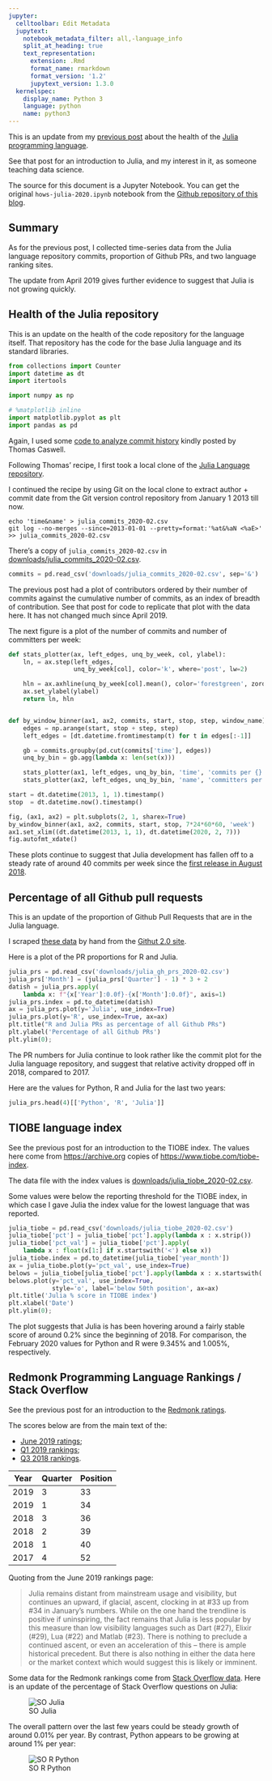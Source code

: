```yaml
---
jupyter:
  celltoolbar: Edit Metadata
  jupytext:
    notebook_metadata_filter: all,-language_info
    split_at_heading: true
    text_representation:
      extension: .Rmd
      format_name: rmarkdown
      format_version: '1.2'
      jupytext_version: 1.3.0
  kernelspec:
    display_name: Python 3
    language: python
    name: python3
---
```


This is an update from my [previous post]({filename}/hows-julia.ipynb) about
the health of the [Julia programming language](https://julialang.org).

See that post for an introduction to Julia, and my interest in it, as someone
teaching data science.


The source for this document is a Jupyter Notebook. You can get the original
`hows-julia-2020.ipynb` notebook from the [Github repository of this
blog](https://github.com/matthew-brett/asterisk-blog).

## Summary

As for the previous post, I collected time-series data from the Julia language
repository commits, proportion of Github PRs, and two language ranking sites.

The update from April 2019 gives further evidence to suggest that Julia is not
growing quickly.

## Health of the Julia repository

This is an update on the health of the code repository for the language itself.
That repository has the code for the base Julia language and its standard
libraries.

```python
from collections import Counter
import datetime as dt
import itertools

import numpy as np

# %matplotlib inline
import matplotlib.pyplot as plt
import pandas as pd
```

Again, I used some [code to analyze commit
history](https://gist.github.com/tacaswell/e95cb2d57ca3783ffc40) kindly posted
by Thomas Caswell.

Following Thomas' recipe, I first took a local clone of the [Julia Language repository](https://github.com/JuliaLang/julia).

I continued the recipe by using Git on the local clone to extract author + commit date from the Git version control repository from January 1 2013 till now.

```
echo 'time&name' > julia_commits_2020-02.csv
git log --no-merges --since=2013-01-01 --pretty=format:'%at&%aN <%aE>' >> julia_commits_2020-02.csv
```

There's a copy of `julia_commits_2020-02.csv` in
[downloads/julia_commits_2020-02.csv](../downloads/julia_commits_2020-02.csv).

```python
commits = pd.read_csv('downloads/julia_commits_2020-02.csv', sep='&')
```

The previous post had a plot of contributors ordered by their number of commits against the cumulative number of commits, as an index of breadth of contribution.  See that post for code to replicate that plot with the data here.  It has not changed much since April 2019.

The next figure is a plot of the number of commits and number of committers per week:

```python
def stats_plotter(ax, left_edges, unq_by_week, col, ylabel):
    ln, = ax.step(left_edges,
                  unq_by_week[col], color='k', where='post', lw=2)

    hln = ax.axhline(unq_by_week[col].mean(), color='forestgreen', zorder=0, lw=2)
    ax.set_ylabel(ylabel)
    return ln, hln


def by_window_binner(ax1, ax2, commits, start, stop, step, window_name):
    edges = np.arange(start, stop + step, step)
    left_edges = [dt.datetime.fromtimestamp(t) for t in edges[:-1]]

    gb = commits.groupby(pd.cut(commits['time'], edges))
    unq_by_bin = gb.agg(lambda x: len(set(x)))

    stats_plotter(ax1, left_edges, unq_by_bin, 'time', 'commits per {}'.format(window_name))
    stats_plotter(ax2, left_edges, unq_by_bin, 'name', 'committers per {}'.format(window_name))

start = dt.datetime(2013, 1, 1).timestamp()
stop  = dt.datetime.now().timestamp()

fig, (ax1, ax2) = plt.subplots(2, 1, sharex=True)
by_window_binner(ax1, ax2, commits, start, stop, 7*24*60*60, 'week')
ax1.set_xlim((dt.datetime(2013, 1, 1), dt.datetime(2020, 2, 7)))
fig.autofmt_xdate()
```

These plots continue to suggest that Julia development has fallen off to a steady rate of around 40 commits per week since the [first release in August 2018](https://julialang.org/blog/2018/08/one-point-zero).

## Percentage of all Github pull requests

This is an update of the proportion of Github Pull Requests that are in the Julia language.

I scraped [these data](../downloads/julia_gh_prs_2020-02.csv) by hand from the [Githut 2.0 site](https://madnight.github.io/githut).

Here is a plot of the PR proportions for R and Julia.

```python
julia_prs = pd.read_csv('downloads/julia_gh_prs_2020-02.csv')
julia_prs['Month'] = (julia_prs['Quarter'] - 1) * 3 + 2
datish = julia_prs.apply(
    lambda x: f"{x['Year']:0.0f}-{x['Month']:0.0f}", axis=1)
julia_prs.index = pd.to_datetime(datish)
ax = julia_prs.plot(y='Julia', use_index=True)
julia_prs.plot(y='R', use_index=True, ax=ax)
plt.title("R and Julia PRs as percentage of all Github PRs")
plt.ylabel('Percentage of all Github PRs')
plt.ylim(0);
```

The PR numbers for Julia continue to look rather like the commit plot for the
Julia language repository, and suggest that relative activity dropped off in
2018, compared to 2017.

Here are the values for Python, R and Julia for the last two years:

```python
julia_prs.head(4)[['Python', 'R', 'Julia']]
```

## TIOBE language index

See the previous post for an introduction to the TIOBE index.  The values here come from <https://archive.org> copies of
<https://www.tiobe.com/tiobe-index>.

The data file with the index values is
[downloads/julia_tiobe_2020-02.csv](../downloads/julia_tiobe_2020-02.csv).

Some values were below the reporting threshold for the TIOBE index, in which
case I gave Julia the index value for the lowest language that was reported.

```python
julia_tiobe = pd.read_csv('downloads/julia_tiobe_2020-02.csv')
julia_tiobe['pct'] = julia_tiobe['pct'].apply(lambda x : x.strip())
julia_tiobe['pct_val'] = julia_tiobe['pct'].apply(
    lambda x : float(x[1:] if x.startswith('<') else x))
julia_tiobe.index = pd.to_datetime(julia_tiobe['year_month'])
ax = julia_tiobe.plot(y='pct_val', use_index=True)
belows = julia_tiobe[julia_tiobe['pct'].apply(lambda x : x.startswith('<'))]
belows.plot(y='pct_val', use_index=True,
            style='o', label='below 50th position', ax=ax)
plt.title('Julia % score in TIOBE index')
plt.xlabel('Date')
plt.ylim(0);
```

The plot suggests that Julia is has been hovering around a fairly stable score of around 0.2% since the beginning of 2018.  For comparison, the February 2020 values for Python and R were 9.345% and 1.005%, respectively.

## Redmonk Programming Language Rankings / Stack Overflow

See the previous post for an introduction to the [Redmonk
ratings](https://redmonk.com/sogrady/category/programming-languages).

The scores below are from the main text of the:

* [June 2019 ratings](https://redmonk.com/sogrady/2019/07/18/language-rankings-6-19);
* [Q1 2019 rankings](https://redmonk.com/sogrady/2019/03/20/language-rankings-1-19);
* [Q3 2018 rankings](https://redmonk.com/sogrady/2018/08/10/language-rankings-6-18).

| Year | Quarter | Position |
|------|---------|----------|
| 2019 | 3       | 33       |
| 2019 | 1       | 34       |
| 2018 | 3       | 36       |
| 2018 | 2       | 39       |
| 2018 | 1       | 40       |
| 2017 | 4       | 52       |

Quoting from the June 2019 rankings page:

> Julia remains distant from mainstream usage and visibility, but continues an
> upward, if glacial, ascent, clocking in at #33 up from #34 in January’s
> numbers. While on the one hand the trendline is positive if uninspiring, the
> fact remains that Julia is less popular by this measure than low visibility
> languages such as Dart (#27), Elixir (#29), Lua (#22) and Matlab (#23). There
> is nothing to preclude a continued ascent, or even an acceleration of this –
> there is ample historical precedent. But there is also nothing in either the
> data here or the market context which would suggest this is likely or
> imminent.

Some data for the Redmonk rankings come from [Stack Overflow
data](https://insights.stackoverflow.com/trends).  Here is an update of the
percentage of Stack Overflow questions on Julia:

![SO Julia](images/so_julia_2020-02.png)

The overall pattern over the last few years could be steady growth of around 0.01% per year.  By contrast, Python appears to be growing at around 1% per year:

![SO R Python](images/so_r_python_2020-02.png)
